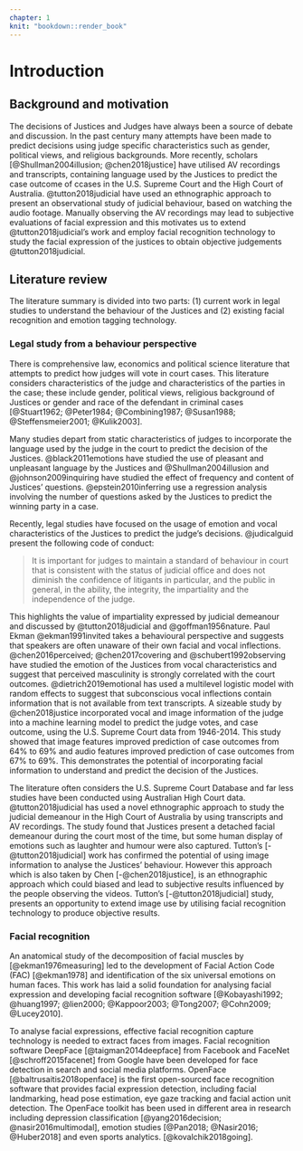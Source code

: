 ```yaml
---
chapter: 1
knit: "bookdown::render_book"
---
```


# Introduction {#ch:intro}

## Background and motivation

The decisions of Justices and Judges have always been a source of debate and discussion. In the past century many attempts have been made to predict decisions using judge specific characteristics such as gender, political views, and religious backgrounds. 
More recently, scholars [@Shullman2004illusion; @chen2018justice] have utilised AV recordings and transcripts, containing language used by the Justices to predict the case outcome of ccases in the U.S. Supreme Court and the High Court of Australia. @tutton2018judicial have used an ethnographic approach to present an observational study of judicial behaviour, based on watching the audio footage. Manually observing the AV recordings may lead to subjective evaluations of facial expression and this motivates us to extend @tutton2018judicial's work and employ facial recognition technology to study the facial expression of the justices to obtain objective judgements @tutton2018judicial.
 
## Literature review

The literature summary is divided into two parts: (1) current work in legal studies to understand the behaviour of the Justices and (2) existing facial recognition and emotion tagging technology.  

### Legal study from a behaviour perspective 

There is comprehensive law, economics and political science literature that attempts to predict how judges will vote in court cases. This literature considers characteristics of the judge and characteristics of the parties in the case; these include gender, political views, religious background of Justices or gender and race of the defendant in criminal cases [@Stuart1962; @Peter1984; @Combining1987; @Susan1988; @Steffensmeier2001; @Kulik2003]. 

Many studies depart from static characteristics of judges to incorporate the language used by the judge in the court to predict the decision of the Justices. 
@black2011emotions have studied the use of pleasant and unpleasant language by the Justices and @Shullman2004illusion and @johnson2009inquiring have studied the effect of frequency and content of Justices' questions. @epstein2010inferring use a regression analysis involving the number of questions asked by the Justices to predict the winning party in a case. 

Recently, legal studies have focused on the usage of emotion and vocal characteristics of the Justices to predict the judge's decisions. @judicalguid present the following code of conduct:

>It is important for judges to maintain a standard of behaviour in court that is consistent with the status of judicial office and does not diminish the confidence of litigants in particular, and the public in general, in the ability, the integrity, the impartiality and the independence of the judge. 

This highlights the value of impartiality expressed by judicial demeanour and discussed by @tutton2018judicial and @goffman1956nature.
Paul Ekman @ekman1991invited takes a behavioural perspective and suggests that speakers are often unaware of their own facial and vocal inflections. @chen2016perceived; @chen2017covering and  @schubert1992observing have studied the emotion of the Justices from vocal characteristics and suggest that perceived masculinity is strongly correlated with the court outcomes. @dietrich2019emotional has used a multilevel logistic model with random effects to suggest that subconscious vocal inflections contain information that is not available from text transcripts.
A sizeable study by @chen2018justice incorporated vocal and image information of the judge into a machine learning model to predict the judge votes, and case outcome, using the U.S. Supreme Court data from 1946-2014. This study showed that image features improved prediction of case outcomes from 64% to 69% and audio features improved prediction of case outcomes from 67% to 69%. This demonstrates the potential of incorporating facial information to understand and predict the decision of the Justices. 

The literature often considers the U.S. Supreme Court Database and far less studies have been conducted using Australian High Court data. @tutton2018judicial has used a novel ethnographic approach to study the judicial demeanour in the High Court of Australia by using transcripts and AV recordings. The study found that Justices present a detached facial demeanour during the court most of the time, but some human display of emotions such as laughter and humour were also captured. Tutton's [-@tutton2018judicial] work has confirmed the potential of using image information to analyse the Justices' behaviour. However this approach which is also taken by Chen [-@chen2018justice], is an ethnographic approach which could biased and lead to subjective results influenced by the people observing the videos. Tutton's [-@tutton2018judicial] study, presents an opportunity to extend image use by utilising facial recognition technology to produce objective results. 



### Facial recognition

An anatomical study of the decomposition of facial muscles by [@ekman1976measuring] led to the development of Facial Action Code (FAC) [@ekman1978] and identification of the six universal emotions on human faces. This work has laid a solid foundation for analysing facial expression and developing facial recognition software [@Kobayashi1992; @huang1997; @lien2000; @Kappoor2003; @Tong2007; @Cohn2009; @Lucey2010]. 

To analyse facial expressions, effective facial recognition capture technology is needed to extract faces from images. Facial recognition software DeepFace [@taigman2014deepface] from Facebook and FaceNet [@schroff2015facenet] from Google have been developed for face detection in search and social media platforms. OpenFace [@baltrusaitis2018openface] is the first open-sourced face recognition software that provides facial expression detection, including facial landmarking, head pose estimation, eye gaze tracking and facial action unit detection. The OpenFace toolkit has been used in different area in research including depression classification [@yang2016decision; @nasir2016multimodal], emotion studies [@Pan2018; @Nasir2016; @Huber2018] and even sports analytics. [@kovalchik2018going].

<!-- ## Research Question  -->

<!-- (placeholder) -->

<!-- - Extract facial expression data of the Justices from videos of High Court of Australia -->

<!-- - Merge with data from text transcript -->

<!-- - Statistically model judges facial expressions -->

<!-- - Provide an **objective** source of data to study the problem -->

<!-- - Do the results agree or disagree with Tutton's findings, that the justices are appearing impartial? -->

<!-- Two questions can be explained by the model:  -->

<!-- - Do the justices' expression differ from case to case?  -->
<!-- - Do the justices' expression differ when different parties are speaking? -->


<!-- The aim of this study is to use facial recognition technology to detect judicial thinking and thus their decisions. There are four specific objectives: -->
<!-- • Read in video streams and convert into a numerical data format. -->
<!-- • Perform data quality checks to investigate video and data quality. -->
<!-- • Exploratory data analysis of the facial expression, transcript variables and outcomes. -->
<!-- • Explore models to predict the appeal outcomes based on facial expression and text analysis. -->




<!-- ## Significance  -->

<!-- (placeholder) -->

<!-- Facial recognition analysis of the videos provides a way to **objectively** and **automatically** assess judicial behaviour. -->
